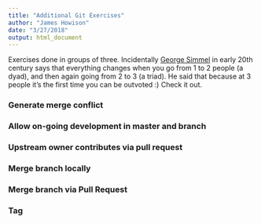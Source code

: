 ```yaml
---
title: "Additional Git Exercises"
author: "James Howison"
date: "3/27/2018"
output: html_document
---
```


Exercises done in groups of three.  Incidentally [George Simmel](http://socio.ch/sim/work.htm) in early 20th century says that everything changes when you go from 1 to 2 people (a dyad), and then again going from 2 to 3 (a triad). He said that because at 3 people it's the first time you can be outvoted :) Check it out.

### Generate merge conflict

### Allow on-going development in master and branch

### Upstream owner contributes via pull request

### Merge branch locally

### Merge branch via Pull Request

### Tag 